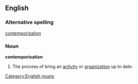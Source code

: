 ==English==

===Alternative spelling===
[[contemporization]]

===Noun===
'''contemporisation'''

#The process of bring an [[activity]] or [[organization]] up to date.

[[Category:English nouns]]